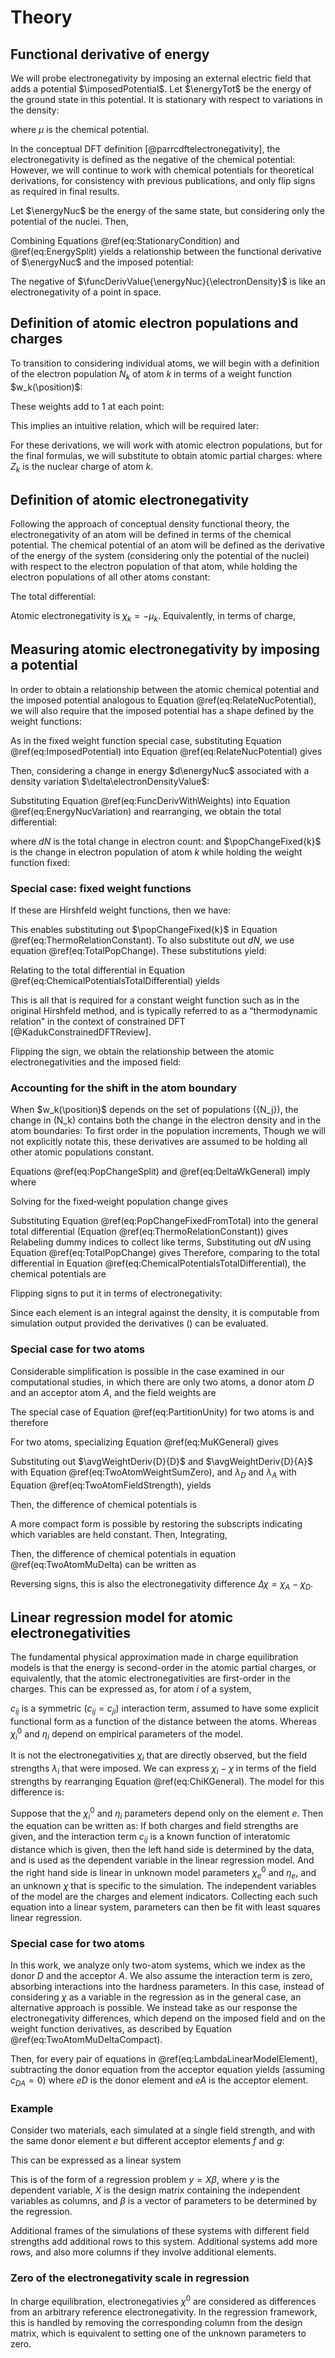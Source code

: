 # Theory

## Functional derivative of energy

We will probe electronegativity by imposing an external electric field that adds a potential $\imposedPotential$.
Let $\energyTot$ be the energy of the ground state in this potential.
It is stationary with respect to variations in the density:

\begin{equation}
  \funcDerivValue{\energyTot}{\electronDensity} = \mu
  (\#eq:StationaryCondition)
\end{equation}

where $\mu$ is the chemical potential.

In the conceptual DFT definition [@parrcdftelectronegativity], the electronegativity is defined as the negative of the chemical potential:
\begin{equation}
  \chi = -\mu.
  (\#eq:ChiDef)
\end{equation}
However, we will continue to work with chemical potentials for theoretical derivations, for consistency with previous publications, and only flip signs as required in final results.

Let $\energyNuc$ be the energy of the same state, but considering only the potential of the nuclei.
Then,

\begin{equation}
  \funcDerivValue{\energyTot}{\electronDensity}
    = \funcDerivValue{\energyNuc}{\electronDensity} + \imposedPotentialValue
  (\#eq:EnergySplit)
\end{equation}

Combining Equations \@ref(eq:StationaryCondition) and \@ref(eq:EnergySplit) yields a relationship between the functional derivative of $\energyNuc$ and the imposed potential:

\begin{equation}
  \funcDerivValue{\energyNuc}{\electronDensity}
    = \mu - \imposedPotentialValue
  (\#eq:RelateNucPotential)
\end{equation}

The negative of $\funcDerivValue{\energyNuc}{\electronDensity}$ is like an electronegativity of a point in space.

## Definition of atomic electron populations and charges

To transition to considering individual atoms, we will begin with a definition of the electron population $N_k$ of atom $k$ in terms of a weight function $w_k(\position)$:

\begin{equation}
  N_k = \spaceIntegral{w_k(\position) \electronDensityValue}
  (\#eq:AtomicPopulation)
\end{equation}

These weights add to 1 at each point:
\begin{equation}
  \sum_{k} w_k(\position) = 1
  (\#eq:PartitionUnity)
\end{equation}

This implies an intuitive relation, which will be required later:
\begin{equation}
  dN = \sum_{k} \popChange{k},
  (\#eq:TotalPopChange)
\end{equation}

For these derivations, we will work with atomic electron populations, but for the final formulas, we will substitute to obtain atomic partial charges:
\begin{equation}
  q_k = Z_k - N_k
  (\#eq:AtomicCharge)
\end{equation}
where $Z_k$ is the nuclear charge of atom $k$.

## Definition of atomic electronegativity

Following the approach of conceptual density functional theory, the electronegativity of an atom will be defined in terms of the chemical potential.
The chemical potential of an atom will be defined as the derivative of the energy of the system (considering only the potential of the nuclei) with respect to the electron population of that atom, while holding the electron populations of all other atoms constant:

\begin{equation}
  \mu_k
    = \constDeriv{\energyNuc}{N_k}{N_1,\cdots,N_{k-1},N_{k+1},\cdots}
  (\#eq:ChemicalPotentialDef)
\end{equation}

The total differential:

\begin{equation}
  d\energyNuc
    = \sum_{k} \mu_k \popChange{k}
  (\#eq:ChemicalPotentialsTotalDifferential)
\end{equation}

Atomic electronegativity is $\chi_k = - \mu_k$.
Equivalently, in terms of charge,
\begin{equation}
  \chi_k
    = \constDeriv{\energyNuc}{q_k}{q_1,\cdots,q_{k-1},q_{k+1},\cdots}
  (\#eq:AtomicElectronegativityDef)
\end{equation}

## Measuring atomic electronegativity by imposing a potential

In order to obtain a relationship between the atomic chemical potential and the imposed potential analogous to Equation \@ref(eq:RelateNucPotential), we will also require that the imposed potential has a shape defined by the weight functions:

\begin{equation}
  \imposedPotentialValue
    = \sum_{k} \lambda_k w_k(\position)
  (\#eq:ImposedPotential)
\end{equation}

As in the fixed weight function special case, substituting Equation \@ref(eq:ImposedPotential) into Equation \@ref(eq:RelateNucPotential) gives

\begin{equation}
  \funcDerivValue{\energyNuc}{\electronDensity}
    = \mu - \sum_{k} \lambda_k w_k(\position)
  (\#eq:FuncDerivWithWeights)
\end{equation}

Then, considering a change in energy $d\energyNuc$ associated with a density variation $\delta\electronDensityValue$:

\begin{equation}
  d\energyNuc
    = \spaceIntegral{\funcDerivValue{\energyNuc}{\electronDensity} \delta\electronDensityValue}
  (\#eq:EnergyNucVariation)
\end{equation}

Substituting Equation \@ref(eq:FuncDerivWithWeights) into Equation \@ref(eq:EnergyNucVariation) and rearranging, we obtain the total differential:

\begin{equation}
  d\energyNuc
    = \mu dN - \sum_{k} \lambda_k \popChangeFixed{k}
  (\#eq:ThermoRelationConstant)
\end{equation}
where $dN$ is the total change in electron count:
\begin{equation}
  dN = \spaceIntegral{\delta\electronDensityValue}
  (\#eq:TotalElectronChange)
\end{equation}
and $\popChangeFixed{k}$ is the change in electron population of atom $k$ while holding the weight function fixed:
\begin{equation}
  \popChangeFixed{k}
    = \spaceIntegral{w_k(\position) \delta\electronDensityValue}
  (\#eq:PopChangeFixedK)
\end{equation}

### Special case: fixed weight functions

If these are Hirshfeld weight functions, then we have:

\begin{equation}
  \popChangeFixed{k} = \popChange{k}
  (\#eq:FixedWeightPopChange)
\end{equation}

This enables substituting out $\popChangeFixed{k}$ in Equation \@ref(eq:ThermoRelationConstant).
To also substitute out $dN$, we use equation \@ref(eq:TotalPopChange).
These substitutions yield:
\begin{equation}
  d\energyNuc
    = \sum_{k}
      \left(
        \mu - \lambda_k
      \right)
      \popChange{k}.
  (\#eq:ThermoRelationFixedWeights)
\end{equation}

Relating to the total differential in Equation \@ref(eq:ChemicalPotentialsTotalDifferential) yields
\begin{equation}
  \mu_k
    = \mu - \lambda_k.
  (\#eq:MuKFixedWeights)
\end{equation}

This is all that is required for a constant weight function such as in the original Hirshfeld method, and is typically referred to as a "thermodynamic relation" in the context of constrained DFT [@KadukConstrainedDFTReview].

Flipping the sign, we obtain the relationship between the atomic electronegativities and the imposed field:

\begin{equation}
  \chi_k
    = \chi + \lambda_k.
  (\#eq:ChiKFixedWeights)
\end{equation}

### Accounting for the shift in the atom boundary

When $w_k(\position)$ depends on the set of populations \(\{N_j\}\), the change in \(N_k\) contains both the change in the electron density and in the atom boundaries:
\begin{equation}
  \popChange{k}
    = \popChangeFixed{k}
      + \spaceIntegral{ \delta w_k(\position) \electronDensityValue }.
  (\#eq:PopChangeSplit)
\end{equation}
To first order in the population increments,
\begin{equation}
  \delta w_k(\position)
    = \sum_{j} \weightDerivValue{k}{j}\,\popChange{j}.
  (\#eq:DeltaWkGeneral)
\end{equation}
Though we will not explicitly notate this, these derivatives are assumed to be holding all other atomic populations constant.

Equations \@ref(eq:PopChangeSplit) and \@ref(eq:DeltaWkGeneral) imply
\begin{equation}
  \popChange{k}
  = \popChangeFixed{k}
    + \sum_{j} \avgWeightDeriv{k}{j}\,\popChange{j}.
  (\#eq:PopChangeRelation)
\end{equation}
where
\begin{equation}
  \avgWeightDeriv{k}{j} = \spaceIntegral{ \weightDerivValue{k}{j}\,\electronDensityValue }
  (\#eq:AvgWeightDerivDef)
\end{equation}

Solving for the fixed‑weight population change gives
\begin{equation}
  \popChangeFixed{k}
  = \popChange{k}
    - \sum_{j} \avgWeightDeriv{k}{j}\,\popChange{j}.
  (\#eq:PopChangeFixedFromTotal)
\end{equation}

Substituting Equation \@ref(eq:PopChangeFixedFromTotal) into the general total differential (Equation \@ref(eq:ThermoRelationConstant)) gives
\begin{equation}
\begin{aligned}
  d\energyNuc
    &= \mu dN - \sum_{k} \lambda_k
       \!\left(\popChange{k}
       - \sum_{j} \avgWeightDeriv{k}{j}\,\popChange{j}\right) \\
    &= \mu dN - \sum_{k} \lambda_k\,\popChange{k}
       + \sum_{j}\!\left(\sum_{k} \lambda_k\,\avgWeightDeriv{k}{j}\right)\!\popChange{j}.
\end{aligned}
  (\#eq:SubstitutionExpanded)
\end{equation}
Relabeling dummy indices to collect like terms,
\begin{equation}
  d\energyNuc
  = \mu dN + \sum_{k}
    \left(
      -\lambda_k
      + \sum_{j} \lambda_j\,\avgWeightDeriv{j}{k}
    \right)\popChange{k}.
  (\#eq:CollectBydNk)
\end{equation}
Substituting out $dN$ using Equation \@ref(eq:TotalPopChange) gives
\begin{equation}
    d\energyNuc
    = \sum_{k}
        \left(
        \mu - \lambda_k
        + \sum_{j} \lambda_j\,\avgWeightDeriv{j}{k}
        \right)\popChange{k}.
    (\#eq:MovingBoundaryTotalDifferential)
\end{equation}
Therefore, comparing to the total differential in Equation \@ref(eq:ChemicalPotentialsTotalDifferential), the chemical potentials are
\begin{equation}
  \mu_k
  = \mu - \lambda_k
    + \sum_{j} \lambda_j\,\avgWeightDeriv{j}{k}.
  (\#eq:MuKGeneral)
\end{equation}

Flipping signs to put it in terms of electronegativity:
\begin{equation}
  \chi_k
  = \chi + \lambda_k
    - \sum_{j} \lambda_j\,\avgWeightDeriv{j}{k}.
  (\#eq:ChiKGeneral)
\end{equation}

Since each element is an integral against the density, it is computable from simulation output provided the derivatives \(\weightDerivValue{k}{j}\) can be evaluated.

### Special case for two atoms

Considerable simplification is possible in the case examined in our computational studies, in which there are only two atoms, a donor atom $D$ and an acceptor atom $A$, and the field weights are
\begin{equation}
  \lambda_A = \lambda, \qquad \lambda_D = -\lambda
  (\#eq:TwoAtomFieldStrength)
\end{equation}

The special case of Equation \@ref(eq:PartitionUnity) for two atoms is
\begin{equation}
  w_D(\position) + w_A(\position) = 1
  (\#eq:TwoAtomPartition)
\end{equation}
and therefore
\begin{equation}
\begin{aligned}
  \weightDerivValue{D}{A} + \weightDerivValue{A}{A} = 0 \\
  \weightDerivValue{D}{D} + \weightDerivValue{A}{D} = 0
\end{aligned}
  (\#eq:TwoAtomWeightSumZero)
\end{equation}

For two atoms, specializing Equation \@ref(eq:MuKGeneral) gives
\begin{equation}
\begin{aligned}
  \mu_D &= \mu -\lambda_D
           + \avgWeightDeriv{D}{D}\lambda_D
           + \avgWeightDeriv{A}{D}\lambda_A \\
  \mu_A &= \mu -\lambda_A
           + \avgWeightDeriv{D}{A}\lambda_D
           + \avgWeightDeriv{A}{A}\lambda_A
\end{aligned}
(\#eq:TwoAtomMu)
\end{equation}

Substituting out $\avgWeightDeriv{D}{D}$ and $\avgWeightDeriv{D}{A}$ with Equation \@ref(eq:TwoAtomWeightSumZero), and $\lambda_D$ and $\lambda_A$ with Equation \@ref(eq:TwoAtomFieldStrength), yields
\begin{equation}
  \mu_D = \mu + \left(1 + 2\,\avgWeightDeriv{A}{D} \right)\lambda,
  \qquad
  \mu_A = \mu - \left(1 - 2\,\avgWeightDeriv{A}{A} \right)\lambda
  (\#eq:TwoAtomMuSimplified)
\end{equation}

Then, the difference of chemical potentials is
\begin{equation}
  \mu_D - \mu_A
  = 2\,\left( 1 + \avgWeightDeriv{A}{D} - \avgWeightDeriv{A}{A} \right)\lambda
  (\#eq:TwoAtomMuDelta)
\end{equation}

A more compact form is possible by restoring the subscripts indicating which variables are held constant.
Then,
\begin{equation}
  \weightDerivSubscript{A}{A}{N} = \weightDerivSubscript{A}{A}{N_D} - \weightDerivSubscript{A}{D}{N_A}
\end{equation}
Integrating,
\begin{equation}
  \avgWeightDerivSubscript{A}{A}{N} = \avgWeightDerivSubscript{A}{A}{N_D} - \avgWeightDerivSubscript{A}{D}{N_A}
\end{equation}

Then, the difference of chemical potentials in equation \@ref(eq:TwoAtomMuDelta) can be written as
\begin{equation}
  \mu_D - \mu_A
  = 2\,\left( 1 - \avgWeightDerivSubscript{A}{A}{N} \right)\lambda
  (\#eq:TwoAtomMuDeltaCompact)
\end{equation}

Reversing signs, this is also the electronegativity difference $\Delta \chi = \chi_A - \chi_D$.

## Linear regression model for atomic electronegativities

The fundamental physical approximation made in charge equilibration models is that the energy is second-order in the atomic partial charges, or equivalently, that the atomic electronegativities are first-order in the charges.
This can be expressed as, for atom $i$ of a system,
\begin{equation}
  \chi_i = \chi_i^0 + \eta_i q_i + \sum_{j \ne i} c_{ij} q_j
  (\#eq:ChiLinearModel)
\end{equation}

$c_{ij}$ is a symmetric ($c_{ij}=c_{ji}$) interaction term, assumed to have some explicit functional form as a function of the distance between the atoms.
Whereas $\chi_i^0$ and $\eta_i$ depend on empirical parameters of the model.

It is not the electronegativities $\chi_i$ that are directly observed, but the field strengths $\lambda_i$ that were imposed. We can express $\chi_i-\chi$ in terms of the field strengths by rearranging Equation \@ref(eq:ChiKGeneral).
\begin{equation}
  \chi_i - \chi
  = \lambda_i - \sum_j \lambda_j\,\avgWeightDeriv{j}{i},
  (\#eq:ChiMinusChiFromLambda)
\end{equation}
The model for this difference is:
\begin{equation}
  \chi_i - \chi
  = -\chi + \chi_i^0 + \eta_i q_i + \sum_{j \ne i} c_{ij} q_j
  (\#eq:LambdaLinearModelAtom)
\end{equation}

Suppose that the $\chi_i^0$ and $\eta_i$ parameters depend only on the element $e$.
Then the equation can be written as:
\begin{equation}
  (\chi_i - \chi) - \sum_{j \ne i} c_{ij} q_j = -\chi + \chi_e^0 + \eta_e q_i
  (\#eq:LambdaLinearModelElement)
\end{equation}
If both charges and field strengths are given, and the interaction term $c_{ij}$ is a known function of interatomic distance which is given, then the left hand side is determined by the data, and is used as the dependent variable in the linear regression model.
And the right hand side is linear in unknown model parameters $\chi_e^0$ and $\eta_e$, and an unknown $\chi$ that is specific to the simulation.
The independent variables of the model are the charges and element indicators.
Collecting each such equation into a linear system, parameters can then be fit with least squares linear regression.

### Special case for two atoms

In this work, we analyze only two-atom systems, which we index as the donor $D$ and the acceptor $A$.
We also assume the interaction term is zero, absorbing interactions into the hardness parameters.
In this case, instead of considering $\chi$ as a variable in the regression as in the general case, an alternative approach is possible.
We instead take as our response the electronegativity differences, which depend on the imposed field and on the weight function derivatives, as described by Equation \@ref(eq:TwoAtomMuDeltaCompact).

Then, for every pair of equations in \@ref(eq:LambdaLinearModelElement), subtracting the donor equation from the acceptor equation yields (assuming $c_{DA}=0$)
\begin{equation}
  \Delta \chi
    = \chi_{eA}^0 - \chi_{eD}^0
      + \eta_{eA} q_A - \eta_{eD} q_D
  (\#eq:DeltaLambdaLinearModel)
\end{equation}
where $eD$ is the donor element and $eA$ is the acceptor element.

### Example

Consider two materials, each simulated at a single field strength, and with the same donor element $e$ but different acceptor elements $f$ and $g$:

\begin{equation}
  \begin{aligned}
    \Delta \chi_1
      &=\chi_{f}^0 - \chi_{e}^0
        + \eta_{f} q_{A1} - \eta_{e} q_{D1} \\
    \Delta \chi_2
      &=\chi_{g}^0 - \chi_{e}^0
        + \eta_{g} q_{A2} - \eta_{e} q_{D2}
  \end{aligned}
  (\#eq:TwoMaterialExampleEquations)
\end{equation}

This can be expressed as a linear system

\begin{equation}
  \begin{pmatrix}
    \Delta \chi_1 \\
    \Delta \chi_2
  \end{pmatrix} =
  \begin{pmatrix}
    -1 & 1 & 0 & -q_{D1} & q_{A1} & 0 \\
    -1 & 0 & 1 & -q_{D2} & 0 & q_{A2}
  \end{pmatrix}
  \begin{pmatrix}
    \chi_{e}^0 \\
    \chi_{f}^0 \\
    \chi_{g}^0 \\
    \eta_{e} \\
    \eta_{f} \\
    \eta_{g}
  \end{pmatrix}
  (\#eq:TwoMaterialExampleLinearSystem)
\end{equation}

This is of the form of a regression problem $y = X \beta$, where $y$ is the dependent variable, $X$ is the design matrix containing the independent variables as columns, and $\beta$ is a vector of parameters to be determined by the regression.

Additional frames of the simulations of these systems with different field strengths add additional rows to this system.
Additional systems add more rows, and also more columns if they involve additional elements.

### Zero of the electronegativity scale in regression

In charge equilibration, electronegativies $\chi^0$ are considered as differences from an arbitrary reference electronegativity.
In the regression framework, this is handled by removing the corresponding column from the design matrix, which is equivalent to setting one of the unknown parameters to zero.
